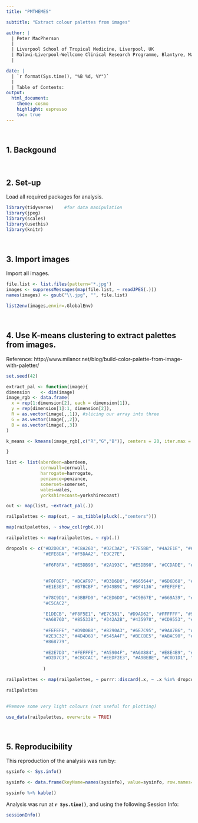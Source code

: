 ```yaml
---
title: "PMTHEMES"

subtitle: "Extract colour palettes from images"

author: |
  | Peter MacPherson
  |
  | Liverpool School of Tropical Medicine, Liverpool, UK
  | Malawi-Liverpool-Wellcome Clinical Research Programme, Blantyre, Malawi
  |

date: | 
  | `r format(Sys.time(), "%B %d, %Y")`
  |
  | Table of Contents:
output: 
  html_document:
    theme: cosmo
    highlight: espresso
    toc: true
---
```


<br>

## 1. Backgound


<br>

## 2. Set-up

Load all required packages for analysis.

```r
library(tidyverse)    #for data manipulation
library(jpeg)
library(scales)
library(usethis)
library(knitr)

```

<br>

## 3. Import images

Import all images.

```r
file.list <- list.files(pattern='*.jpg')
images <- suppressMessages(map(file.list, ~ readJPEG(.)))
names(images) <- gsub("\\.jpg", "", file.list)

list2env(images,envir=.GlobalEnv)

```

<br>

## 4. Use K-means clustering to extract palettes from images.

Reference: http://www.milanor.net/blog/build-color-palette-from-image-with-paletter/

```r
set.seed(42)

extract_pal <- function(image){
dimension    <- dim(image)
image_rgb <- data.frame(
  x = rep(1:dimension[2], each = dimension[1]),
  y = rep(dimension[1]:1, dimension[2]),
  R = as.vector(image[,,1]), #slicing our array into three
  G = as.vector(image[,,2]),
  B = as.vector(image[,,3])
)

k_means <- kmeans(image_rgb[,c("R","G","B")], centers = 20, iter.max = 30)

}

list <- list(aberdeen=aberdeen, 
             cornwall=cornwall, 
             harrogate=harrogate, 
             penzance=penzance,
             somerset=somerset, 
             wales=wales, 
             yorkshirecoast=yorkshirecoast)

out <- map(list, ~extract_pal(.))

railpalettes <- map(out, ~ as_tibble(pluck(.,"centers")))

map(railpalettes, ~ show_col(rgb(.)))

railpalettes <- map(railpalettes, ~ rgb(.))

dropcols <- c("#D2D0CA", "#C8A26D", "#D2C3A2", "F7E5BB", "#4A2E1E", "#607D8A", "#947960",
              "#EFE8DA", "#F5DAA2", "E9C27E",
              
              "#F6F8FA", "#E5DB98", "#2A193C", "#E5DB98", "#CCDADE", "#B6D0CB", "#EAE4C6",
            
              
              "#F0F0EF", "#DCAF97", "#D3D6D8", "#665644", "#6D6D68", "##827F77",
              "#E1E3E3", "#B7BCBF", "#949B9C", "#BF4136", "#FEFEFE",
              
              "#78C9D1", "#3BBFD0", "#CED6DO", "#C9B67E", "#669A39", "#EFECD7",
              "#C5CAC2",
              
              "E1DECB", "#F8F5E1", "#E7C581", "#D9AD62", "#FFFFFF", "#957153",
              "#A6876D", "#855338", "#342A2B", "#435978", "#CD9553", "#BA8744",
              
              "#FEFEFE", "#D9D0B8", "#8290A3", "#6E7C95", "#9AA7B6", "AAB9D6",
              "#2E3C32", "#4D4D6D", "#545A4F", "#BECBE5", "#ABAC90", "#E4E0DF",
              "#868779",
              
              "#E2E7D3", "#FEFFFE", "#A5904F", "#A6A884", "#E8E4B9", "#CEE0E2",
              "#D2D7C3", "#CBCCAC", "#EEDF2E3", "#A9BEBE", "#C0D1D1", "#C2B964"
              
              )

railpalettes <- map(railpalettes, ~ purrr::discard(.x, ~ .x %in% dropcols))

railpalettes
  

#Remove some very light colours (not useful for plotting)

use_data(railpalettes, overwrite = TRUE)

```


<br>

## 5. Reproducibility

This reproduction of the analysis was run by: 

```r

sysinfo <- Sys.info()

sysinfo <- data.frame(keyName=names(sysinfo), value=sysinfo, row.names=NULL)

sysinfo %>% kable()
```

Analysis was run at **`r Sys.time()`**, and using the following Session Info:

```r
sessionInfo()
```
